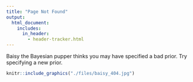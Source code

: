 ```yaml
---
title: "Page Not Found"
output: 
  html_document:
    includes:
      in_header: 
        - header-tracker.html
---
```


Baisy the Bayesian pupper thinks you may have specified a bad prior. Try specifying a new prior.

```r
knitr::include_graphics("./files/baisy_404.jpg")
```
